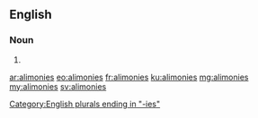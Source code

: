 ==English==

===Noun===
{{head|en|plural}}

# {{plural of|alimony|lang=en}}

[[Category:English plurals ending in "-ies"]]

[[ar:alimonies]]
[[eo:alimonies]]
[[fr:alimonies]]
[[ku:alimonies]]
[[mg:alimonies]]
[[my:alimonies]]
[[sv:alimonies]]